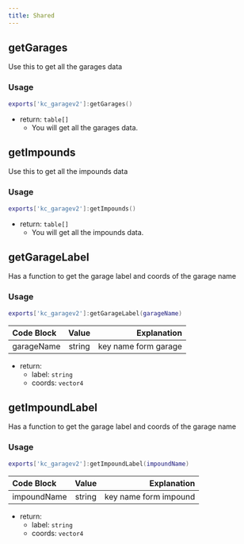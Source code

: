 ```yaml
---
title: Shared
---
```


## getGarages

Use this to get all the garages data

### Usage

```lua copy
exports['kc_garagev2']:getGarages()
```

- return: `table[]`
  - You will get all the garages data.

## getImpounds

Use this to get all the impounds data

### Usage

```lua copy
exports['kc_garagev2']:getImpounds()
```

- return: `table[]`
  - You will get all the impounds data.

## getGarageLabel

Has a function to get the garage label and coords of the garage name

### Usage

```lua copy
exports['kc_garagev2']:getGarageLabel(garageName)
```

| Code Block | Value  |          Explanation |
| :--------- | :----: | -------------------: |
| garageName | string | key name form garage |

- return:
  - label: `string`
  - coords: `vector4`

## getImpoundLabel

Has a function to get the garage label and coords of the garage name

### Usage

```lua copy
exports['kc_garagev2']:getImpoundLabel(impoundName)
```

| Code Block  | Value  |           Explanation |
| :---------- | :----: | --------------------: |
| impoundName | string | key name form impound |

- return:
  - label: `string`
  - coords: `vector4`
